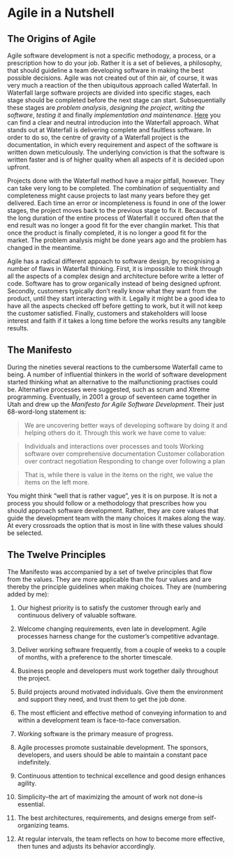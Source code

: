# Agile in a Nutshell

## The Origins of Agile

Agile software development is not a specific methodogy, a process, or a prescription how to do your job. Rather it is a set of believes, a philosophy, that should guideline a team developing software in making the best possible decisions. Agile was not created out of thin air, of course, it was very much a reaction of the then ubiquitous approach called Waterfall. In Waterfall large software projects are divided into specific stages, each stage should be completed before the next stage can start. Subsequentially these stages are *problem analysis*, *designing the project*, *writing the software*, *testing it* and finally *implementation and maintenance*. [Here](https://www.youtube.com/watch?v=LxEmGNgqYJA) you can find a clear and neutral introducion into the Waterfall approach. What stands out at Waterfall is delivering complete and faultless software. In order to do so, the centre of gravity of a Waterfall project is the documentation, in which every requirement and aspect of the software is written down meticulously. The underlying conviction is that the software is written faster and is of higher quality when all aspects of it is decided upon upfront.

Projects done with the Waterfall method have a major pitfall, however. They can take very long to be completed. The combination of sequentiality and completeness might cause projects to last many years before they get delivered. Each time an error or incompleteness is found in one of the lower stages, the project moves back to the previous stage to fix it. Because of the long duration of the entire process of Waterfall it occured often that the end result was no longer a good fit for the ever changiin market. This  that once the product is finally completed, it is no longer a good fit for the market. The problem analysis might be done years ago and the problem has changed in the meantime. 

Agile has a radical different appoach to software design, by recognising a number of flaws in Waterfall thinking. First, it is impossible to think through all the aspects of a complex design and architecture before write a letter of code. Software has to grow organically instead of being designed upfront. Secondly, customers typically don't really know what they want from the product, until they start interacting with it. Legally it might be a good idea to have all the aspects checked off before getting to work, but it will not keep the customer satisfied. Finally, customers and stakeholders will loose interest and faith if it takes a long time before the works results any tangible results.

## The Manifesto

During the nineties several reactions to the cumbersome Waterfall came to being. A number of influential thinkers in the world of software development started thinking what an alternative to the malfunctioning practises could be. Alternative processes were suggested, such as scrum and Xtreme programming. Eventually, in 2001 a group of seventeen came together in Utah and drew up the *Manifesto for Agile Software Development*. Their just 68-word-long statement is:

> We are uncovering better ways of developing software by doing it and helping others do it. Through this work we have come to value:

> Individuals and interactions over processes and tools
> Working software over comprehensive documentation
> Customer collaboration over contract negotiation
> Responding to change over following a plan

> That is, while there is value in the items on the right, we value the items on the left more.

You might think "well that is rather vague", yes it is on purpose. It is not a process you should follow or a methodology that prescribes how you should approach software development. Rather, they are core values that guide the development team with the many choices it makes along the way. At every crossroads the option that is most in line with these values should be selected. 

## The Twelve Principles

The Manifesto was accompanied by a set of twelve principles that flow from the values. They are more applicable than the four values and are thereby the principle guidelines when making choices. They are (numbering added by me):

1) Our highest priority is to satisfy the customer through early and continuous delivery of valuable software.

2) Welcome changing requirements, even late in development. Agile processes harness change for the customer's competitive advantage.

3) Deliver working software frequently, from a couple of weeks to a couple of months, with a preference to the shorter timescale.

4) Business people and developers must work together daily throughout the project.

5) Build projects around motivated individuals. Give them the environment and support they need, and trust them to get the job done.

6) The most efficient and effective method of conveying information to and within a development team is face-to-face conversation.

7) Working software is the primary measure of progress.

8) Agile processes promote sustainable development. The sponsors, developers, and users should be able to maintain a constant pace indefinitely.

9) Continuous attention to technical excellence and good design enhances agility.

10) Simplicity--the art of maximizing the amount of work not done--is essential.

11) The best architectures, requirements, and designs emerge from self-organizing teams.

12) At regular intervals, the team reflects on how to become more effective, then tunes and adjusts its behavior accordingly.


